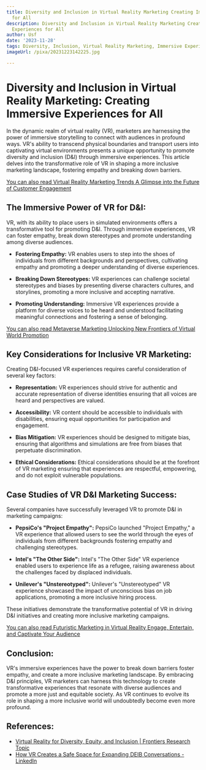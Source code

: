 ```yaml
---
title: Diversity and Inclusion in Virtual Reality Marketing Creating Immersive Experiences
  for All
description: Diversity and Inclusion in Virtual Reality Marketing Creating Immersive
  Experiences for All
author: Usf
date: '2023-11-28'
tags: Diversity, Inclusion, Virtual Reality Marketing, Immersive Experiences
imageUrl: /pixa/20231223142225.jpg

---
```

# Diversity and Inclusion in Virtual Reality Marketing: Creating  Immersive Experiences for All

In the dynamic realm of virtual reality  (VR), marketers are harnessing the power of immersive storytelling to connect with audiences in profound ways. VR's ability to transcend physical boundaries  and transport users into captivating virtual environments presents a unique opportunity to promote diversity and inclusion (D&I) through immersive experiences. This article delves into the  transformative role of VR in shaping a more inclusive  marketing landscape, fostering empathy and breaking down barriers.

[You can also read Virtual  Reality Marketing Trends A Glimpse  into the Future of  Customer  Engagement](Virtual%20Reality%20Marketing%20Trends%20A%20Glimpse%20into%20the%20Future%20of%20Customer%20Engagement)


## The Immersive Power  of VR for D&I:

VR, with its ability to place users in simulated environments offers a transformative tool for promoting D&I. Through immersive experiences, VR can foster empathy, break down stereotypes and promote  understanding among  diverse audiences.

* **Fostering  Empathy:** VR enables users to  step into the shoes of individuals from different backgrounds and  perspectives, cultivating empathy and promoting a deeper understanding of diverse experiences.

* **Breaking Down Stereotypes:** VR experiences can challenge societal stereotypes and biases by presenting diverse characters cultures, and storylines, promoting a more inclusive and accepting  narrative.

* **Promoting Understanding:** Immersive  VR experiences provide a platform for diverse voices to be  heard and understood facilitating meaningful connections and fostering a sense of belonging.

[You can also read Metaverse Marketing  Unlocking New Frontiers of Virtual  World Promotion](Metaverse%20Marketing%20Unlocking%20New%20Frontiers%20of%20Virtual%20World%20Promotion)


## Key Considerations for Inclusive VR Marketing:

Creating D&I-focused VR experiences requires careful consideration of several key  factors:

* **Representation:** VR experiences should strive for authentic and accurate  representation of  diverse identities  ensuring that  all voices are heard and perspectives are valued.

* **Accessibility:** VR content should be accessible to  individuals with disabilities, ensuring equal opportunities for participation and engagement.

* **Bias Mitigation:** VR experiences should be  designed to mitigate  bias, ensuring that  algorithms and simulations are free from biases that perpetuate discrimination.

* **Ethical Considerations:** Ethical considerations should be at the forefront of VR marketing ensuring that experiences are respectful, empowering, and do not exploit vulnerable  populations.

## Case Studies of VR D&I Marketing Success:

Several companies have successfully leveraged VR to promote D&I in marketing campaigns:

* **PepsiCo's "Project Empathy":** PepsiCo launched "Project  Empathy," a VR experience that allowed users to see the world through the eyes of individuals from different backgrounds fostering empathy and challenging stereotypes.

* **Intel's  "The Other Side":** Intel's  "The Other  Side" VR experience enabled  users to experience life as  a refugee, raising awareness about the challenges faced by  displaced individuals.

* **Unilever's "Unstereotyped":** Unilever's "Unstereotyped"  VR experience showcased the impact of unconscious bias on job applications, promoting a more inclusive hiring process.

These initiatives demonstrate  the transformative  potential of VR in  driving D&I initiatives and creating more inclusive marketing campaigns.

[You  can also read Futuristic Marketing in Virtual Reality Engage, Entertain, and Captivate Your Audience](Futuristic%20Marketing%20in%20Virtual%20Reality%20Engage%2C%20Entertain%2C%20and%20Captivate%20Your%20Audience)


## Conclusion:

VR's  immersive experiences  have  the power to break down  barriers foster empathy, and create a more inclusive marketing landscape. By embracing D&I principles,  VR marketers can harness this technology  to create  transformative experiences that resonate with diverse  audiences and promote a  more just and equitable society. As VR continues to evolve its role in shaping a more inclusive world will undoubtedly become even more profound.

## References:
- [Virtual Reality for Diversity, Equity, and Inclusion | Frontiers Research Topic](https://www.frontiersin.org/research-topics/56237/virtual-reality-for-diversity-equity-and-inclusion)
- [How VR Creates a Safe Space for Expanding DEIB Conversations - LinkedIn](https://www.linkedin.com/pulse/how-vr-creates-safe-space-expanding-deib-conversations-edstutia)

